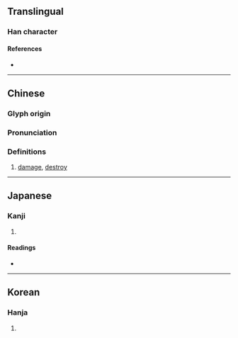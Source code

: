 {{character info}}
==Translingual==

===Han character===
{{Han char|rn=9|rad=人|as=08|sn=10|four=|canj=OHOR,OHYR|ids=⿰亻咎}}

====References====
* {{Han ref|kx=0107.050|dkj=00747|dj=0227.150|hdz=10182.050|uh=5003|ud=20483}}

----

==Chinese==
{{zh-forms}}

===Glyph origin===
{{Han etym}}

===Pronunciation===
{{zh-pron
|m=jiù
|c=gau6
|mc=y
|oc=y
|ma=
|cat=v
}}

===Definitions===
{{zh-hanzi}}

# [[damage]], [[destroy]]

----

==Japanese==

===Kanji===
{{ja-kanji|grade=|rs=人08}}

# {{rfdef|ja|sort=人08}}

====Readings====
* {{ja-readings|on=きゅう, ぐ|kun=そしる}}

----

==Korean==

===Hanja===
{{ko-hanja|hangeul=구|rv=gu|mr=ku}}

# {{rfdef|ko|sort=人08}}